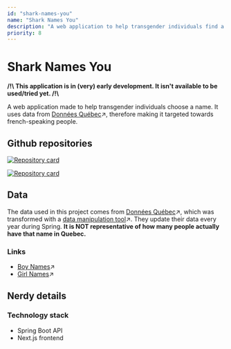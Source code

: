 ```yaml
---
id: "shark-names-you"
name: "Shark Names You"
description: "A web application to help transgender individuals find a new name"
priority: 8
---
```

# Shark Names You
**/!\ This application is in (very) early development. It isn't available to be used/tried yet. /!\\**

A web application made to help transgender individuals choose a name. It uses data from [Données Québec](https://www.donneesquebec.ca/)↗, therefore making it targeted towards french-speaking people.

## Github repositories
[![Repository card](https://github-readme-stats.vercel.app/api/pin/?username=ariannelafraise&repo=shark-names-you-api)](https://github.com/ariannelafraise/shark-names-you-api)

[![Repository card](https://github-readme-stats.vercel.app/api/pin/?username=ariannelafraise&repo=shark-names-you-quebec-data-tool)](https://github.com/ariannelafraise/shark-names-you-quebec-data-tool)

## Data
The data used in this project comes from [Données Québec](https://www.donneesquebec.ca/)↗, which was transformed with a [data manipulation tool](https://github.com/ariannelafraise/shark-names-you-quebec-data-tool)↗. 
They update their data every year during Spring.
**It is NOT representative of how many people actually have that name in Quebec.**

### Links
- [Boy Names](https://donneesquebec.ca/recherche/fr/dataset/banque-de-prenoms-garcons)↗
- [Girl Names](https://donneesquebec.ca/recherche/fr/dataset/banque-de-prenoms-filles)↗

## Nerdy details

### Technology stack
- Spring Boot API
- Next.js frontend